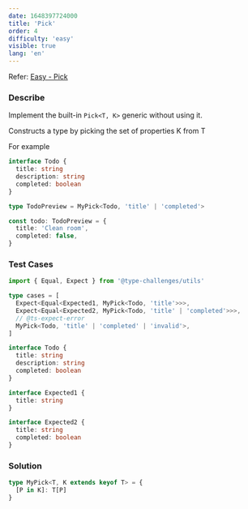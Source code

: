 ```yaml
---
date: 1648397724000
title: 'Pick'
order: 4
difficulty: 'easy'
visible: true
lang: 'en'
---
```


Refer: [Easy - Pick](https://github.com/type-challenges/type-challenges/blob/main/questions/00004-easy-pick/README.md)

### Describe

Implement the built-in `Pick<T, K>` generic without using it.

Constructs a type by picking the set of properties K from T

For example

```typescript
interface Todo {
  title: string
  description: string
  completed: boolean
}

type TodoPreview = MyPick<Todo, 'title' | 'completed'>

const todo: TodoPreview = {
  title: 'Clean room',
  completed: false,
}
```

### Test Cases

```typescript
import { Equal, Expect } from '@type-challenges/utils'

type cases = [
  Expect<Equal<Expected1, MyPick<Todo, 'title'>>>,
  Expect<Equal<Expected2, MyPick<Todo, 'title' | 'completed'>>>,
  // @ts-expect-error
  MyPick<Todo, 'title' | 'completed' | 'invalid'>,
]

interface Todo {
  title: string
  description: string
  completed: boolean
}

interface Expected1 {
  title: string
}

interface Expected2 {
  title: string
  completed: boolean
}
```

### Solution

```typescript
type MyPick<T, K extends keyof T> = {
  [P in K]: T[P]
}
```
